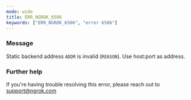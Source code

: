 ```yaml
---
mode: wide
title: ERR_NGROK_6506
keywords: ["ERR_NGROK_6506", "error 6506"]
---
```



### Message

Static backend address `ADDR` is invalid (`REASON`). Use host:port as address.

<ErrorDetails />

### Further help

If you're having trouble resolving this error, please reach out to [support@ngrok.com](mailto:support@ngrok.com?subject=Help%20with%20ERR_NGROK_6506)
